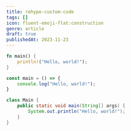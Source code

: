 ```yaml
---
title: rehype-custom-code
tags: []
icon: fluent-emoji-flat:construction
genre: article
draft: true
publishedAt: 2023-11-23
---
```


```rust title="main.rs" {2}
fn main() {
    println!("Hello, world!");
}
```


```ts title="main.ts" {1-3} showLineNumbers
const main = () => {
    console.log("Hello, world!");
}
```

```java showLineNumbers
class Main {
    public static void main(String[] args) {
        System.out.println("Hello, world!");
    }
}
```
